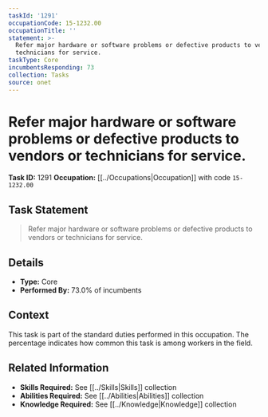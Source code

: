 ```yaml
---
taskId: '1291'
occupationCode: 15-1232.00
occupationTitle: ''
statement: >-
  Refer major hardware or software problems or defective products to vendors or
  technicians for service.
taskType: Core
incumbentsResponding: 73
collection: Tasks
source: onet
---
```

# Refer major hardware or software problems or defective products to vendors or technicians for service.

**Task ID:** 1291
**Occupation:** [[../Occupations|Occupation]] with code `15-1232.00`

## Task Statement

> Refer major hardware or software problems or defective products to vendors or technicians for service.

## Details

- **Type:** Core
- **Performed By:** 73.0% of incumbents

## Context

This task is part of the standard duties performed in this occupation. The percentage indicates how common this task is among workers in the field.

## Related Information

- **Skills Required:** See [[../Skills|Skills]] collection
- **Abilities Required:** See [[../Abilities|Abilities]] collection
- **Knowledge Required:** See [[../Knowledge|Knowledge]] collection
